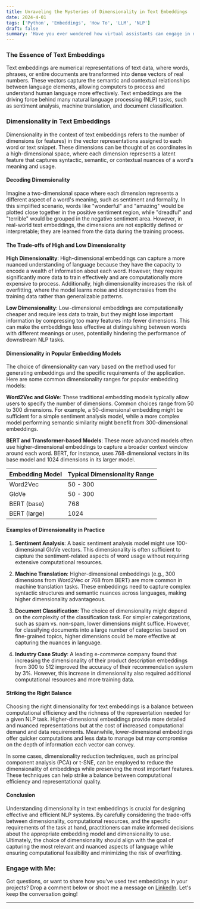 ```yaml
---
title: Unraveling the Mysteries of Dimensionality in Text Embeddings
date: 2024-4-01
tags: ['Python', 'Embeddings', 'How To', 'LLM', 'NLP']
draft: false
summary: 'Have you ever wondered how virtual assistants can engage in natural conversations or how search engines seem to understand your intent? The secret lies in the power of text embeddings. In this guide, I dive into the fascinating world of text embeddings and explore the critical role dimensionality plays in their effectiveness.'
---
```


### The Essence of Text Embeddings

Text embeddings are numerical representations of text data, where words, phrases, or entire documents are transformed into dense vectors of real numbers. These vectors capture the semantic and contextual relationships between language elements, allowing computers to process and understand human language more effectively. Text embeddings are the driving force behind many natural language processing (NLP) tasks, such as sentiment analysis, machine translation, and document classification.

### Dimensionality in Text Embeddings

Dimensionality in the context of text embeddings refers to the number of dimensions (or features) in the vector representations assigned to each word or text snippet. These dimensions can be thought of as coordinates in a high-dimensional space, where each dimension represents a latent feature that captures syntactic, semantic, or contextual nuances of a word's meaning and usage.

#### Decoding Dimensionality

Imagine a two-dimensional space where each dimension represents a different aspect of a word's meaning, such as sentiment and formality. In this simplified scenario, words like "wonderful" and "amazing" would be plotted close together in the positive sentiment region, while "dreadful" and "terrible" would be grouped in the negative sentiment area. However, in real-world text embeddings, the dimensions are not explicitly defined or interpretable; they are learned from the data during the training process.

#### The Trade-offs of High and Low Dimensionality

**High Dimensionality**: High-dimensional embeddings can capture a more nuanced understanding of language because they have the capacity to encode a wealth of information about each word. However, they require significantly more data to train effectively and are computationally more expensive to process. Additionally, high dimensionality increases the risk of overfitting, where the model learns noise and idiosyncrasies from the training data rather than generalizable patterns.

**Low Dimensionality**: Low-dimensional embeddings are computationally cheaper and require less data to train, but they might lose important information by compressing too many features into fewer dimensions. This can make the embeddings less effective at distinguishing between words with different meanings or uses, potentially hindering the performance of downstream NLP tasks.

#### Dimensionality in Popular Embedding Models

The choice of dimensionality can vary based on the method used for generating embeddings and the specific requirements of the application. Here are some common dimensionality ranges for popular embedding models:

**Word2Vec and GloVe**: These traditional embedding models typically allow users to specify the number of dimensions. Common choices range from 50 to 300 dimensions. For example, a 50-dimensional embedding might be sufficient for a simple sentiment analysis model, while a more complex model performing semantic similarity might benefit from 300-dimensional embeddings.

**BERT and Transformer-based Models**: These more advanced models often use higher-dimensional embeddings to capture a broader context window around each word. BERT, for instance, uses 768-dimensional vectors in its base model and 1024 dimensions in its larger model.

| Embedding Model | Typical Dimensionality Range |
| --------------- | ---------------------------- |
| Word2Vec        | 50 - 300                     |
| GloVe           | 50 - 300                     |
| BERT (base)     | 768                          |
| BERT (large)    | 1024                         |

#### Examples of Dimensionality in Practice

1. **Sentiment Analysis**: A basic sentiment analysis model might use 100-dimensional GloVe vectors. This dimensionality is often sufficient to capture the sentiment-related aspects of word usage without requiring extensive computational resources.

2. **Machine Translation**: Higher-dimensional embeddings (e.g., 300 dimensions from Word2Vec or 768 from BERT) are more common in machine translation tasks. These embeddings need to capture complex syntactic structures and semantic nuances across languages, making higher dimensionality advantageous.

3. **Document Classification**: The choice of dimensionality might depend on the complexity of the classification task. For simpler categorizations, such as spam vs. non-spam, lower dimensions might suffice. However, for classifying documents into a large number of categories based on fine-grained topics, higher dimensions could be more effective at capturing the nuances in language.

4. **Industry Case Study**: A leading e-commerce company found that increasing the dimensionality of their product description embeddings from 300 to 512 improved the accuracy of their recommendation system by 3%. However, this increase in dimensionality also required additional computational resources and more training data.

#### Striking the Right Balance

Choosing the right dimensionality for text embeddings is a balance between computational efficiency and the richness of the representation needed for a given NLP task. Higher-dimensional embeddings provide more detailed and nuanced representations but at the cost of increased computational demand and data requirements. Meanwhile, lower-dimensional embeddings offer quicker computations and less data to manage but may compromise on the depth of information each vector can convey.

In some cases, dimensionality reduction techniques, such as principal component analysis (PCA) or t-SNE, can be employed to reduce the dimensionality of embeddings while preserving the most important features. These techniques can help strike a balance between computational efficiency and representational quality.

#### Conclusion

Understanding dimensionality in text embeddings is crucial for designing effective and efficient NLP systems. By carefully considering the trade-offs between dimensionality, computational resources, and the specific requirements of the task at hand, practitioners can make informed decisions about the appropriate embedding model and dimensionality to use. Ultimately, the choice of dimensionality should align with the goal of capturing the most relevant and nuanced aspects of language while ensuring computational feasibility and minimizing the risk of overfitting.

### Engage with Me:

Got questions, or want to share how you’ve used text embeddings in your projects? Drop a comment below or shoot me a message on [LinkedIn](https://www.linkedin.com/in/juan-angel-suarez-ab9190151/). Let's keep the conversation going!

---
